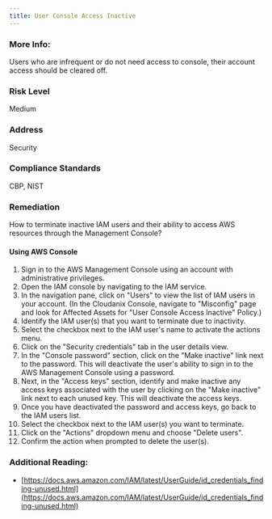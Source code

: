 ```yaml
---
title: User Console Access Inactive
---
```


### More Info:

Users who are infrequent or do not need access to console, their account access should be cleared off.

### Risk Level

Medium

### Address

Security

### Compliance Standards

CBP, NIST

### Remediation

How to terminate inactive IAM users and their ability to access AWS resources through the Management Console?

#### Using AWS Console

1. Sign in to the AWS Management Console using an account with administrative privileges.
2. Open the IAM console by navigating to the IAM service.
3. In the navigation pane, click on "Users" to view the list of IAM users in your account.
    (In the Cloudanix Console, navigate to "Misconfig" page and look for Affected Assets for "User Console Access Inactive" Policy.)
4. Identify the IAM user(s) that you want to terminate due to inactivity.
5. Select the checkbox next to the IAM user's name to activate the actions menu.
6. Click on the "Security credentials" tab in the user details view.
7. In the "Console password" section, click on the "Make inactive" link next to the password. This will deactivate the user's ability to sign in to the AWS Management Console using a password.
8. Next, in the "Access keys" section, identify and make inactive any access keys associated with the user by clicking on the "Make inactive" link next to each unused key. This will deactivate the access keys.
9. Once you have deactivated the password and access keys, go back to the IAM users list.
10. Select the checkbox next to the IAM user(s) you want to terminate.
11. Click on the "Actions" dropdown menu and choose "Delete users".
12. Confirm the action when prompted to delete the user(s).

### Additional Reading:

- [https://docs.aws.amazon.com/IAM/latest/UserGuide/id_credentials_finding-unused.html](https://docs.aws.amazon.com/IAM/latest/UserGuide/id_credentials_finding-unused.html)

